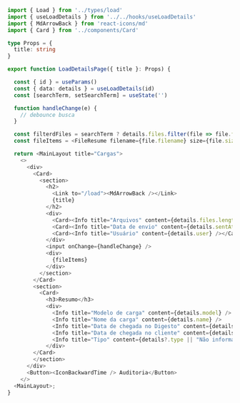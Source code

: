 ```typescript
import { Load } from '../types/load'
import { useLoadDetails } from '../../hooks/useLoadDetails'
import { MdArrowBack } from 'react-icons/md'
import { Card } from '../components/Card'

type Props = {
  title: string
}

export function LoadDetailsPage({ title }: Props) {

  const { id } = useParams()
  const { data: details } = useLoadDetails(id)
  const [searchTerm, setSearchTerm] = useState('')

  function handleChange(e) {
    // debounce busca
  }

  const filterdFiles = searchTerm ? details.files.filter(file => file.filename.includes(searchTerm)) : details.files
  const fileItems = <FileResume filename={file.filename} size={file.size} />

  return <MainLayout title="Cargas">
    <>
      <div>
        <Card>
          <section>
            <h2>
              <Link to="/load"><MdArrowBack /></Link>
              {title}
            </h2>
            <div>
              <Card><Info title="Arquivos" content={details.files.length} /></Card>
              <Card><Info title="Data de envio" content={details.sentAt} /></Card>
              <Card><Info title="Usuário" content={details.user} /></Card>
            </div>
            <input onChange={handleChange} />
            <div>
              {fileItems}
            </div>
          </section>
        </Card>
        <section>
          <Card>
            <h3>Resumo</h3>
            <div>
              <Info title="Modelo de carga" content={details.model} />
              <Info title="Nome da carga" content={details.name} />
              <Info title="Data de chegada no Digesto" content={details.arrivedAtDigesto} />
              <Info title="Data de chegada no cliente" content={details.arrivedAtClient} />
              <Info title="Tipo" content={details?.type || "Não informado"} />
            </div>
        </Card>
        </section>
      </div>
      <Button><IconBackwardTime /> Auditoria</Button>
    </>
  <MainLayout>;
}
```
